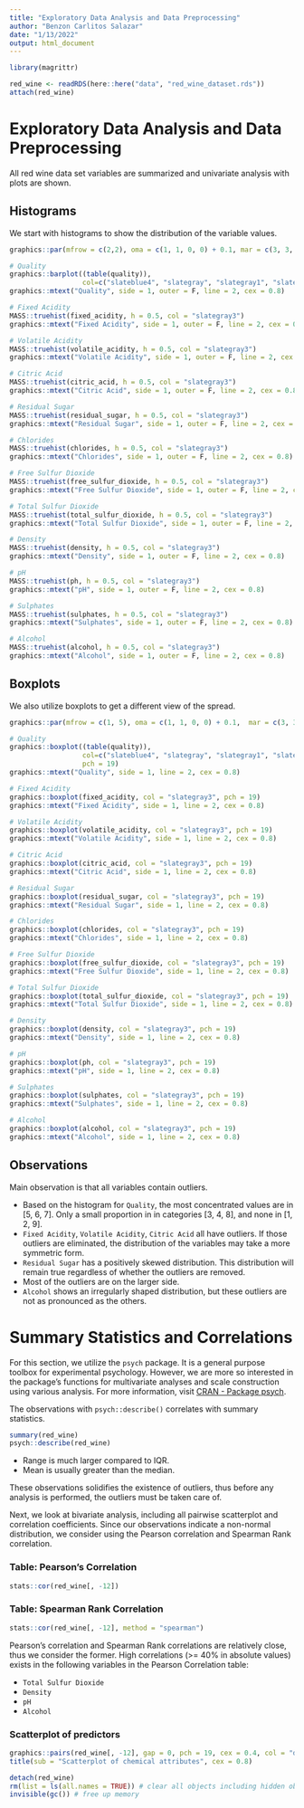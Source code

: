 ```yaml
---
title: "Exploratory Data Analysis and Data Preprocessing"
author: "Benzon Carlitos Salazar"
date: "1/13/2022"
output: html_document
---
```


```r
library(magrittr)

red_wine <- readRDS(here::here("data", "red_wine_dataset.rds"))
attach(red_wine)
```

# Exploratory Data Analysis and Data Preprocessing
All red wine data set variables are summarized and univariate analysis with plots are shown.

## Histograms
We start with histograms to show the distribution of the variable values.
```r
graphics::par(mfrow = c(2,2), oma = c(1, 1, 0, 0) + 0.1, mar = c(3, 3, 1, 1) + 0.1)

# Quality
graphics::barplot((table(quality)), 
                  col=c("slateblue4", "slategray", "slategray1", "slategray2", "slategray3", "skyblue4"))
graphics::mtext("Quality", side = 1, outer = F, line = 2, cex = 0.8)

# Fixed Acidity
MASS::truehist(fixed_acidity, h = 0.5, col = "slategray3")
graphics::mtext("Fixed Acidity", side = 1, outer = F, line = 2, cex = 0.8)

# Volatile Acidity
MASS::truehist(volatile_acidity, h = 0.5, col = "slategray3")
graphics::mtext("Volatile Acidity", side = 1, outer = F, line = 2, cex = 0.8)

# Citric Acid
MASS::truehist(citric_acid, h = 0.5, col = "slategray3")
graphics::mtext("Citric Acid", side = 1, outer = F, line = 2, cex = 0.8)

# Residual Sugar
MASS::truehist(residual_sugar, h = 0.5, col = "slategray3")
graphics::mtext("Residual Sugar", side = 1, outer = F, line = 2, cex = 0.8)

# Chlorides
MASS::truehist(chlorides, h = 0.5, col = "slategray3")
graphics::mtext("Chlorides", side = 1, outer = F, line = 2, cex = 0.8)

# Free Sulfur Dioxide
MASS::truehist(free_sulfur_dioxide, h = 0.5, col = "slategray3")
graphics::mtext("Free Sulfur Dioxide", side = 1, outer = F, line = 2, cex = 0.8)

# Total Sulfur Dioxide
MASS::truehist(total_sulfur_dioxide, h = 0.5, col = "slategray3")
graphics::mtext("Total Sulfur Dioxide", side = 1, outer = F, line = 2, cex = 0.8)

# Density
MASS::truehist(density, h = 0.5, col = "slategray3")
graphics::mtext("Density", side = 1, outer = F, line = 2, cex = 0.8)

# pH
MASS::truehist(ph, h = 0.5, col = "slategray3")
graphics::mtext("pH", side = 1, outer = F, line = 2, cex = 0.8)

# Sulphates
MASS::truehist(sulphates, h = 0.5, col = "slategray3")
graphics::mtext("Sulphates", side = 1, outer = F, line = 2, cex = 0.8)

# Alcohol
MASS::truehist(alcohol, h = 0.5, col = "slategray3")
graphics::mtext("Alcohol", side = 1, outer = F, line = 2, cex = 0.8)
```

## Boxplots
We also utilize boxplots to get a different view of the spread.
```r
graphics::par(mfrow = c(1, 5), oma = c(1, 1, 0, 0) + 0.1,  mar = c(3, 3, 1, 1) + 0.1)

# Quality
graphics::boxplot((table(quality)), 
                  col=c("slateblue4", "slategray", "slategray1", "slategray2", "slategray3", "skyblue4"),
                  pch = 19)
graphics::mtext("Quality", side = 1, line = 2, cex = 0.8)

# Fixed Acidity
graphics::boxplot(fixed_acidity, col = "slategray3", pch = 19)
graphics::mtext("Fixed Acidity", side = 1, line = 2, cex = 0.8)

# Volatile Acidity
graphics::boxplot(volatile_acidity, col = "slategray3", pch = 19)
graphics::mtext("Volatile Acidity", side = 1, line = 2, cex = 0.8)

# Citric Acid
graphics::boxplot(citric_acid, col = "slategray3", pch = 19)
graphics::mtext("Citric Acid", side = 1, line = 2, cex = 0.8)

# Residual Sugar
graphics::boxplot(residual_sugar, col = "slategray3", pch = 19)
graphics::mtext("Residual Sugar", side = 1, line = 2, cex = 0.8)

# Chlorides
graphics::boxplot(chlorides, col = "slategray3", pch = 19)
graphics::mtext("Chlorides", side = 1, line = 2, cex = 0.8)

# Free Sulfur Dioxide
graphics::boxplot(free_sulfur_dioxide, col = "slategray3", pch = 19)
graphics::mtext("Free Sulfur Dioxide", side = 1, line = 2, cex = 0.8)

# Total Sulfur Dioxide
graphics::boxplot(total_sulfur_dioxide, col = "slategray3", pch = 19)
graphics::mtext("Total Sulfur Dioxide", side = 1, line = 2, cex = 0.8)

# Density
graphics::boxplot(density, col = "slategray3", pch = 19)
graphics::mtext("Density", side = 1, line = 2, cex = 0.8)

# pH
graphics::boxplot(ph, col = "slategray3", pch = 19)
graphics::mtext("pH", side = 1, line = 2, cex = 0.8)

# Sulphates
graphics::boxplot(sulphates, col = "slategray3", pch = 19)
graphics::mtext("Sulphates", side = 1, line = 2, cex = 0.8)

# Alcohol
graphics::boxplot(alcohol, col = "slategray3", pch = 19)
graphics::mtext("Alcohol", side = 1, line = 2, cex = 0.8)
```

## Observations
Main observation is that all variables contain outliers.

* Based on the histogram for `Quality`, the most concentrated values are in [5, 6, 7]. Only a small proportion in in 
categories [3, 4, 8], and none in [1, 2, 9].
* `Fixed Acidity`, `Volatile Acidity`, `Citric Acid` all have outliers. If those outliers are eliminated, the 
distribution of the variables may take a more symmetric form.
* `Residual Sugar` has a positively skewed distribution. This distribution will remain true regardless of whether the 
outliers are removed.
* Most of the outliers are on the larger side.
* `Alcohol` shows an irregularly shaped distribution, but these outliers are not as pronounced as the others.

# Summary Statistics and Correlations
For this section, we utilize the `psych` package. It is a general purpose toolbox for experimental psychology. However, 
we are more so interested in the package's functions for multivariate analyses and scale construction using various 
analysis. For more information, visit [CRAN - Package psych](https://cran.r-project.org/web/packages/psych/index.html).

The observations with `psych::describe()` correlates with summary statistics.
```r
summary(red_wine)
psych::describe(red_wine)
```
* Range is much larger compared to IQR.
* Mean is usually greater than the median.

These observations solidifies the existence of outliers, thus before any analysis is performed, the outliers must be 
taken care of.

Next, we look at bivariate analysis, including all pairwise scatterplot and correlation coefficients. Since our 
observations indicate a non-normal distribution, we consider using the Pearson correlation and Spearman Rank 
correlation.

### Table: Pearson's Correlation
```r
stats::cor(red_wine[, -12])
```
### Table: Spearman Rank Correlation
```r
stats::cor(red_wine[, -12], method = "spearman")
```
Pearson's correlation and Spearman Rank correlations are relatively close, thus we consider the former. High 
correlations (>= 40% in absolute values) exists in the following variables in the Pearson Correlation table:

* `Total Sulfur Dioxide`
* `Density`
* `pH`
* `Alcohol`

### Scatterplot of predictors
```r
graphics::pairs(red_wine[, -12], gap = 0, pch = 19, cex = 0.4, col = "darkblue")
title(sub = "Scatterplot of chemical attributes", cex = 0.8)
```

```r
detach(red_wine)
rm(list = ls(all.names = TRUE)) # clear all objects including hidden objects
invisible(gc()) # free up memory
```